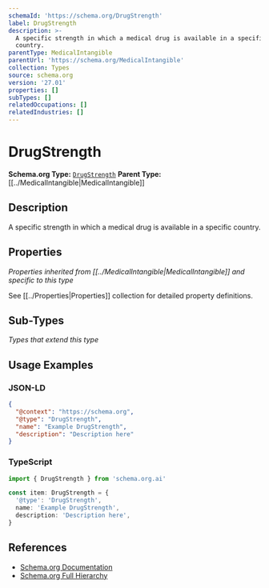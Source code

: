 ```yaml
---
schemaId: 'https://schema.org/DrugStrength'
label: DrugStrength
description: >-
  A specific strength in which a medical drug is available in a specific
  country.
parentType: MedicalIntangible
parentUrl: 'https://schema.org/MedicalIntangible'
collection: Types
source: schema.org
version: '27.01'
properties: []
subTypes: []
relatedOccupations: []
relatedIndustries: []
---
```

# DrugStrength

**Schema.org Type:** [`DrugStrength`](https://schema.org/DrugStrength)
**Parent Type:** [[../MedicalIntangible|MedicalIntangible]]

## Description

A specific strength in which a medical drug is available in a specific country.

## Properties

*Properties inherited from [[../MedicalIntangible|MedicalIntangible]] and specific to this type*

See [[../Properties|Properties]] collection for detailed property definitions.

## Sub-Types

*Types that extend this type*

## Usage Examples

### JSON-LD

```json
{
  "@context": "https://schema.org",
  "@type": "DrugStrength",
  "name": "Example DrugStrength",
  "description": "Description here"
}
```

### TypeScript

```typescript
import { DrugStrength } from 'schema.org.ai'

const item: DrugStrength = {
  '@type': 'DrugStrength',
  name: 'Example DrugStrength',
  description: 'Description here',
}
```

## References

- [Schema.org Documentation](https://schema.org/DrugStrength)
- [Schema.org Full Hierarchy](https://schema.org/docs/full.html)
